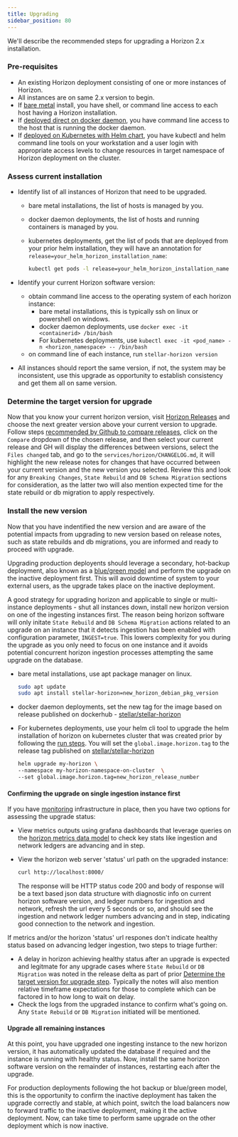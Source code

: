 ```yaml
---
title: Upgrading
sidebar_position: 80
---
```



We'll describe the recommended steps for upgrading a Horizon 2.x installation.

### Pre-requisites

- An existing Horizon deployment consisting of one or more instances of Horizon.
- All instances are on same 2.x version to begin.
- If [bare metal](./installing.mdx#bare-metal) install, you have shell, or command line access to each host having a Horizon installation.
- If [deployed direct on docker daemon](./installing.mdx#containerized), you have command line access to the host that is running the docker daemon.
- If [deployed on Kubernetes with Helm chart](./installing.mdx#helm-chart-installation), you have kubectl and helm command line tools on your workstation and a user login with appropriate access levels to change resources in target namespace of Horizon deployment on the cluster.

### Assess current installation

- Identify list of all instances of Horizon that need to be upgraded.

  - bare metal installations, the list of hosts is managed by you.
  - docker daemon deployments, the list of hosts and running containers is managed by you.
  - kubernetes deployments, get the list of pods that are deployed from your prior helm installation, they will have an annotation for `release=your_helm_horizon_installation_name`:

    <CodeExample>

    ```bash
    kubectl get pods -l release=your_helm_horizon_installation_name -n <your_horizon_namespace>
    ```

    </CodeExample>

- Identify your current Horizon software version:

  - obtain command line access to the operating system of each horizon instance:
    - bare metal installations, this is typically ssh on linux or powershell on windows.
    - docker daemon deployments, use `docker exec -it <containerid> /bin/bash`
    - For kubernetes deployments, use `kubectl exec -it <pod_name> -n <horizon_namespace> -- /bin/bash`
  - on command line of each instance, run `stellar-horizon version`

- All instances should report the same version, if not, the system may be inconsistent, use this upgrade as opportunity to establish consistency and get them all on same version.

### Determine the target version for upgrade

Now that you know your current horizon version, visit [Horizon Releases](https://github.com/stellar/go/releases) and choose the next greater version above your current version to upgrade. Follow steps [recommended by Github to compare releases](https://docs.github.com/en/repositories/releasing-projects-on-github/comparing-releases), click on the `Compare` dropdown of the chosen release, and then select your current release and GH will display the differences between versions, select the `Files changed` tab, and go to the `services/horizon/CHANGELOG.md`, it will highlight the new release notes for changes that have occurred between your current version and the new version you selected. Review this and look for any `Breaking Changes`, `State Rebuild` and `DB Schema Migration` sections for consideration, as the latter two will also mention expected time for the state rebuild or db migration to apply respectively.

### Install the new version

Now that you have indentified the new version and are aware of the potential impacts from upgrading to new version based on release notes, such as state rebuilds and db migrations, you are informed and ready to proceed with upgrade.

Upgrading production deployents should leverage a secondary, hot-backup deployment, also known as a [blue/green model](./scaling/mdx#redundant-hot-backup) and perform the upgrade on the inactive deployment first. This will avoid downtime of system to your external users, as the upgrade takes place on the inactive deployment.

A good strategy for upgrading horizon and applicable to single or multi-instance deployments - shut all instances down, install new horizon version on one of the ingesting instances first. The reason being horizon software will only initate `State Rebuild` and `DB Schema Migration` actions related to an upgrade on an instance that it detects ingestion has been enabled with configuration parameter, `INGEST=true`. This lowers complexity for you during the upgrade as you only need to focus on one instance and it avoids potential concurrent horizon ingestion processes attempting the same upgrade on the database.

- bare metal installations, use apt package manager on linux.

  <CodeExample>

  ```bash
  sudo apt update
  sudo apt install stellar-horizon=new_horizon_debian_pkg_version
  ```

  </CodeExample>

- docker daemon deployments, set the new tag for the image based on release published on dockerhub - [stellar/stellar-horizon](https://hub.docker.com/r/stellar/stellar-horizon/tags)
- For kubernetes deployments, use your helm cli tool to upgrade the helm installation of horizon on kubernetes cluster that was created prior by following the [run steps](./running.mdx). You will set the `global.image.horizon.tag` to the release tag published on [stellar/stellar-horizon](https://hub.docker.com/r/stellar/stellar-horizon/tags)

  <CodeExample>

  ```bash
  helm upgrade my-horizon \
  --namespace my-horizon-namespace-on-cluster  \
  --set global.image.horizon.tag=new_horizon_release_number
  ```

  </CodeExample>

#### Confirming the upgrade on single ingestion instance first

If you have [monitoring](./monitoring.mdx) infrastructure in place, then you have two options for assessing the upgrade status:

- View metrics outputs using grafana dashboards that leverage queries on the [horizon metrics data model](./monitoring.mdx#data-model) to check key stats like ingestion and network ledgers are advancing and in step.

- View the horizon web server 'status' url path on the upgraded instance:

  <CodeExample>

  ```bash
  curl http://localhost:8000/
  ```

  </CodeExample>

  The response will be HTTP status code 200 and body of response will be a text based json data structure with diagnostic info on current horizon software version, and ledger numbers for ingestion and network, refresh the url every 5 seconds or so, and should see the ingestion and network ledger numbers advancing and in step, indicating good connection to the network and ingestion.

If metrics and/or the horizon 'status' url respones don't indicate healthy status based on advancing ledger ingestion, two steps to triage further:

- A delay in horizon achieving healthy status after an upgrade is expected and legitmate for any upgrade cases where `State Rebuild` or `DB Migration` was noted in the release delta as part of prior [Determine the target version for upgrade step](#determine-the-target-version-for-upgrade). Typically the notes will also mention relative timeframe expectations for those to complete which can be factored in to how long to wait on delay.
- Check the logs from the upgraded instance to confirm what's going on. Any `State Rebuild` or `DB Migration` initiated will be mentioned.

#### Upgrade all remaining instances

At this point, you have upgraded one ingesting instance to the new horizon version, it has automatically updated the database if required and the instance is running with healthy status. Now, install the same horizon software version on the remainder of instances, restarting each after the upgrade.

For production deployments following the hot backup or blue/green model, this is the opportunity to confirm the inactive deployment has taken the upgrade correctly and stable, at which point, switch the load balancers now to forward traffic to the inactive deployment, making it the active deployment. Now, can take time to perform same upgrade on the other deployment which is now inactive.
